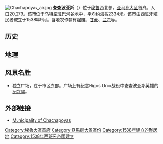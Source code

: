 [[File:Chachapoyas_air.jpg|thumb]]
'''查查波亚斯'''（{{lang-es|Chachapoyas}}）位于[[秘鲁|秘鲁]]西北部，[[亚马孙大区|亚马孙大区]]首府。人口20,279。该市位于[[乌特库班巴河|乌特库班巴河]]谷地中，平均约海拔2334米。该市由西班牙殖民者成立于1538年9月。当地农作物有[[咖啡|咖啡]]、[[甘蔗|甘蔗]]、[[兰花|兰花]]等。

== 历史 ==

== 地理 ==

== 风景名胜 ==
* 独立广场，位于市区东部。广场上有纪念Higos Urco战役中查查波亚斯英雄的[[纪念碑|纪念碑]]。

==外部链接==
* {{es icon}} [http://www.munichachapoyas.gob.pe/ Municipality of Chachapoyas] {{Wayback|url=http://www.munichachapoyas.gob.pe/ |date=20110720134445 }}

{{Authority control}}

{{DEFAULTSORT:Chachapoyas}}
[[Category:秘魯大區首府|Category:秘魯大區首府]]
[[Category:亞馬遜大區區份|Category:亞馬遜大區區份]]
[[Category:1538年建立的聚居地|Category:1538年建立的聚居地]]
[[Category:1538年西班牙帝國建立|Category:1538年西班牙帝國建立]]